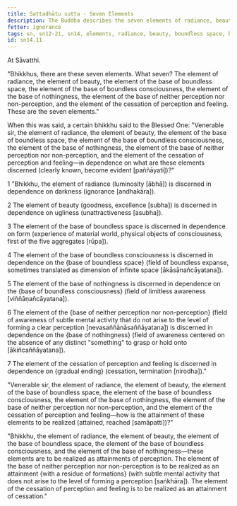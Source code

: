 ```yaml
---
title: Sattadhātu sutta - Seven Elements
description: The Buddha describes the seven elements of radiance, beauty, boundless space, boundless consciousness, nothingness, neither perception nor non-perception, and cessation of perception and feeling, and how they can be discerned and realized.
fetter: ignorance
tags: sn, sn12-21, sn14, elements, radiance, beauty, boundless space, boundless consciousness, nothingness, neither perception nor non-perception, cessation, discernment, realize, attainment, wisdom
id: sn14.11
---
```


At Sāvatthi.

"Bhikkhus, there are these seven elements. What seven? The element of radiance, the element of beauty, the element of the base of boundless space, the element of the base of boundless consciousness, the element of the base of nothingness, the element of the base of neither perception nor non-perception, and the element of the cessation of perception and feeling. These are the seven elements."

When this was said, a certain bhikkhu said to the Blessed One: "Venerable sir, the element of radiance, the element of beauty, the element of the base of boundless space, the element of the base of boundless consciousness, the element of the base of nothingness, the element of the base of neither perception nor non-perception, and the element of the cessation of perception and feeling—in dependence on what are these elements discerned (clearly known, become evident [paññāyati])?"

1 "Bhikkhu, the element of radiance (luminosity [ābhā]) is discerned in dependence on darkness (ignorance [andhakāra]).

2 The element of beauty (goodness, excellence [subha]) is discerned in dependence on ugliness (unattractiveness [asubha]).

3 The element of the base of boundless space is discerned in dependence on form (experience of material world, physical objects of consciousness, first of the five aggregates [rūpa]).

4 The element of the base of boundless consciousness is discerned in dependence on the \{base of boundless space} (field of boundless expanse, sometimes translated as dimension of infinite space [ākāsānañcāyatana]).

5 The element of the base of nothingness is discerned in dependence on the \{base of boundless consciousness} (field of limitless awareness [viññāṇañcāyatana]).

6 The element of the \{base of neither perception nor non-perception} (field of awareness of subtle mental activity that do not arise to the level of forming a clear perception [nevasaññānāsaññāyatana]) is discerned in dependence on the \{base of nothingness} (field of awareness centered on the absence of any distinct "something" to grasp or hold onto [ākiñcaññāyatana]).

7 The element of the cessation of perception and feeling is discerned in dependence on \{gradual ending} (cessation, termination [nirodha])."

"Venerable sir, the element of radiance, the element of beauty, the element of the base of boundless space, the element of the base of boundless consciousness, the element of the base of nothingness, the element of the base of neither perception nor non-perception, and the element of the cessation of perception and feeling—how is the attainment of these elements to be realized (attained, reached [samāpatti])?"

"Bhikkhu, the element of radiance, the element of beauty, the element of the base of boundless space, the element of the base of boundless consciousness, and the element of the base of nothingness—these elements are to be realized as attainments of perception. The element of the base of neither perception nor non-perception is to be realized as an attainment \{with a residue of formations} (with subtle mental activity that does not arise to the level of forming a perception [saṅkhāra]). The element of the cessation of perception and feeling is to be realized as an attainment of cessation."
